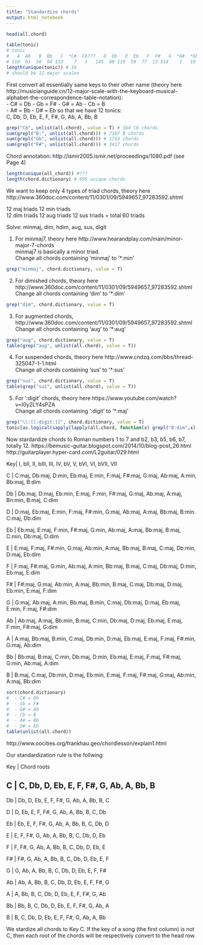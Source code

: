 ```yaml
---
title: "Standardize chords"
output: html_notebook
---
```

```r
head(all.chord)
```

```r
table(tonic)
# tonic
#   A  Ab   B  Bb   C  *C#  Cb???   D  Db   E  Eb   F  F#   G  *G#  *Gb 
# 110  61  50  64 133    7   3   145  40 119  59  77  13 114    1   10 
length(unique(tonic)) # 16
# should be 12 major scales
```
First convert all essentially same keys to their other name (theory here http://musicianguide.cn/12-major-scale-with-the-keyboard-musical-alphabet-the-correspondence-table-notation):    
  - C# = Db 
  - Gb = F# 
  - G# = Ab 
  - Cb = B  
  - A# = Bb
  - D# = Eb
so that we have 12 tonics:      
C, Db, D, Eb, E, F, F#, G, Ab, A, Bb, B 
    
```r
grep("Cb", unlist(all.chord), value = T) # 164 Cb chords
sum(grepl("B:", unlist(all.chord))) # 7187 B chords
sum(grepl("Gb", unlist(all.chord))) # 1713 chords
sum(grepl("F#", unlist(all.chord))) # 3417 chords
```
Chord annotation: http://ismir2005.ismir.net/proceedings/1080.pdf (see Page 4)
```r
length(unique(all_chord)) #???
length(chord.dictionary) # 995 unique chords
```
We want to keep only 4 types of triad chords, theory here http://www.360doc.com/content/11/0301/09/5949657_97283592.shtml 
  
12 maj triads 
12 min triads   
12 dim triads 
12 aug triads 
12 sus triads
= total 60 triads 
    
Solve: minmaj, dim, hdim, aug, sus, digit 
  
1. For minmaj7, theory here http://www.hearandplay.com/main/minor-major-7-chords   
minmaj7 is basically a minor triad.   
Change all chords containing 'minmaj' to '*:min'
```r
grep("minmaj", chord.dictionary, value = T)
```
  
2. For dimished chords, theory here http://www.360doc.com/content/11/0301/09/5949657_97283592.shtml  
Change all chords containing 'dim' to '*:dim'
```r
grep("dim", chord.dictionary, value = T)
```
  
3. For augmented chords, http://www.360doc.com/content/11/0301/09/5949657_97283592.shtml  
Change all chords containing 'aug' to '*:aug'
```r
grep("aug", chord.dictionary, value = T)
table(grep("aug", unlist(all.chord), value = T))

```
  
4. For suspended chords, theory here http://www.cndzq.com/bbs/thread-325047-1-1.html  
Change all chords containing 'sus' to '*:sus'
```r
grep("sus", chord.dictionary, value = T)
table(grep("sus", unlist(all.chord), value = T))

```

5. For ':digit' chords, theory here https://www.youtube.com/watch?v=I0y2LY4sPZA  
Change all chords containing ':digit' to '*:maj'
```r
grep("\\:[[:digit:]]", chord.dictionary, value = T)
tonic[as.logical(sapply(lapply(all.chord, function(x) grepl("B:dim",x)), sum))]
```

Now stardardize chords to Roman numbers 1 to 7 and b2, b3, b5, b6, b7, totally 12.
https://bemusic-guitar.blogspot.com/2014/10/blog-post_26.html
http://guitarplayer.hyper-card.com/L2guitar/029.html


Key| I, bII, II, bIII, III, IV, bV, V, bVI, VI, bVII, VII

C  | C:maj, Db:maj, D:min, Eb:maj, E:min, F:maj, F#:maj, G:maj, Ab:maj, A:min, Bb:maj, B:dim

Db | Db:maj, D:maj, Eb:min, E:maj, F:min, F#:maj, G:maj, Ab:maj, A:maj, Bn:min, B:maj, C:dim

D  | D:maj, Eb:maj, E:min, F:maj, F#:min, G:maj, Ab:maj, A:maj, Bb:maj, B:min. C:maj, Db:dim

Eb | Eb:maj, E:maj, F:min, F#:maj, G:min, Ab:maj, A:maj, Bb:maj, B:maj, C:min, Db:maj, D:dim

E  | E:maj, F:maj, F#:min, G:maj, Ab:min, A:maj, Bb:maj, B:maj, C:maj, Db:min, D:maj, Eb:dim

F  | F:maj, F#:maj, G:min, Ab:maj, A:min, Bb:maj, B:maj, C:maj, Db:maj, D:min, Eb:maj, E:dim

F# | F#:maj, G:maj, Ab:min, A:maj, Bb:min, B:maj, C:maj, Db:maj, D:maj, Eb:min, E:maj, F:dim

G  | G:maj, Ab:maj, A:min, Bb:maj, B:min, C:maj, Db:maj, D:maj, Eb:maj, E:min, F:maj, F#:dim

Ab | Ab:maj, A:maj, Bb:min, B:maj, C:min, Db:maj, D:maj, Eb:maj, E:maj, F:min, F#:maj, G:dim

A  | A:maj, Bb:maj, B:min, C:maj, Db:min, D:maj, Eb:maj, E:maj, F:maj, F#:min, G:maj, Ab:dim

Bb | Bb:maj, B:maj, C:min, Db:maj, D:min, Eb:maj, E:maj, F:maj, F#:maj, G:min, Ab:maj, A:dim

B  | B:maj, C:maj, Db:min, D:maj, Eb:min, E:maj, F:maj, F#:maj, G:maj, Ab:min, A:maj, Bb:dim

```r
sort(chord.dictionary)
#  - C# = Db 
#  - Gb = F# 
#  - G# = Ab 
#  - Cb = B  
#  - A# = Bb
#  - D# = Eb
table(unlist(all.chord))
```
http://www.oocities.org/frankhau.geo/chordlesson/explain1.html 

Our standardization rule is the follwing:


Key | Chord roots

C  | C, Db, D, Eb, E, F, F#, G, Ab, A, Bb, B
---------------------------------------------
Db | Db, D, Eb, E, F, F#, G, Ab, A, Bb, B, C

D  | D, Eb, E, F, F#, G, Ab, A, Bb, B, C, Db

Eb | Eb, E, F, F#, G, Ab, A, Bb, B, C, Db, D

E  | E, F, F#, G, Ab, A, Bb, B, C, Db, D, Eb

F  | F, F#, G, Ab, A, Bb, B, C, Db, D, Eb, E

F# | F#, G, Ab, A, Bb, B, C, Db, D, Eb, E, F

G  | G, Ab, A, Bb, B, C, Db, D, Eb, E, F, F#

Ab | Ab, A, Bb, B, C, Db, D, Eb, E, F, F#, G

A  | A, Bb, B, C, Db, D, Eb, E, F, F#, G, Ab

Bb | Bb, B, C, Db, D, Eb, E, F, F#, G, Ab, A

B  | B, C, Db, D, Eb, E, F, F#, G, Ab, A, Bb

We stardize all chords to Key C. If the key of a song (the first column) is not C, then each root of the chords will be respectively convert to the head row.
